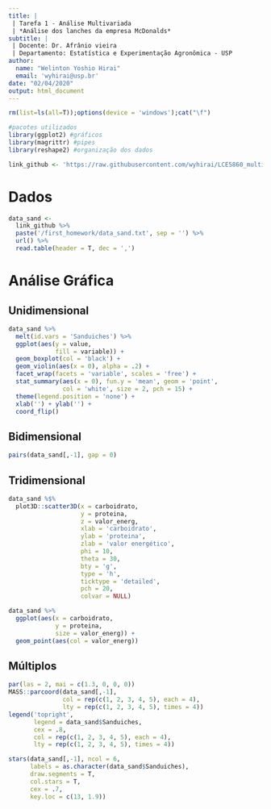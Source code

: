 ```yaml
---
title: |
 | Tarefa 1 - Análise Multivariada
 | *Análise dos lanches da empresa McDonalds*
subtitle: | 
 | Docente: Dr. Afrânio vieira
 | Departamento: Estatística e Experimentação Agronômica - USP
author: 
  name: "Welinton Yoshio Hirai"
  email: 'wyhirai@usp.br'
date: "02/04/2020"
output: html_document
---
```


```r
rm(list=ls(all=T));options(device = 'windows');cat("\f")

#pacotes utilizados
library(ggplot2) #gráficos
library(magrittr) #pipes
library(reshape2) #organização dos dados

link_github <- 'https://raw.githubusercontent.com/wyhirai/LCE5860_multivariate-analysis/master'
```

# Dados 
```r
data_sand <- 
  link_github %>% 
  paste('/first_homework/data_sand.txt', sep = '') %>% 
  url() %>% 
  read.table(header = T, dec = ',')
```

# Análise Gráfica

## Unidimensional
```r
data_sand %>% 
  melt(id.vars = 'Sanduiches') %>% 
  ggplot(aes(y = value,
             fill = variable)) +
  geom_boxplot(col = 'black') +
  geom_violin(aes(x = 0), alpha = .2) +
  facet_wrap(facets = 'variable', scales = 'free') +
  stat_summary(aes(x = 0), fun.y = 'mean', geom = 'point',
               col = 'white', size = 2, pch = 15) +
  theme(legend.position = 'none') +
  xlab('') + ylab('') +
  coord_flip()
```

## Bidimensional
```r
pairs(data_sand[,-1], gap = 0)
```

## Tridimensional
```r
data_sand %$% 
  plot3D::scatter3D(x = carboidrato,
                    y = proteina,
                    z = valor_energ,
                    xlab = 'carboidrato',
                    ylab = 'proteina',
                    zlab = 'valor energético',
                    phi = 10,
                    theta = 30,
                    bty = 'g',
                    type = 'h',
                    ticktype = 'detailed',
                    pch = 20,
                    colvar = NULL)
```

```r
data_sand %>% 
  ggplot(aes(x = carboidrato,
             y = proteina,
             size = valor_energ)) +
  geom_point(aes(col = valor_energ))
```

## Múltiplos
```r
par(las = 2, mai = c(1.3, 0, 0, 0))
MASS::parcoord(data_sand[,-1],
               col = rep(c(1, 2, 3, 4, 5), each = 4),
               lty = rep(c(1, 2, 3, 4, 5), times = 4))
legend('topright',
       legend = data_sand$Sanduiches,
       cex = .8,
       col = rep(c(1, 2, 3, 4, 5), each = 4),
       lty = rep(c(1, 2, 3, 4, 5), times = 4))
```

```r
stars(data_sand[,-1], ncol = 6,
      labels = as.character(data_sand$Sanduiches),
      draw.segments = T,
      col.stars = T,
      cex = .7,
      key.loc = c(13, 1.9))
```
